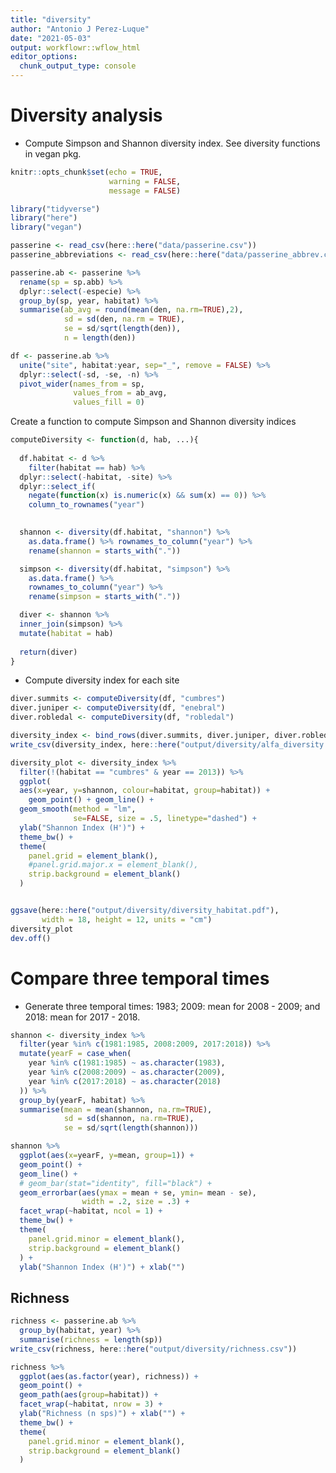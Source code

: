 ```yaml
---
title: "diversity"
author: "Antonio J Perez-Luque"
date: "2021-05-03"
output: workflowr::wflow_html
editor_options:
  chunk_output_type: console
---
```


# Diversity analysis 

- Compute Simpson and Shannon diversity index. See diversity functions in vegan pkg. 

```r
knitr::opts_chunk$set(echo = TRUE, 
                      warning = FALSE, 
                      message = FALSE)
```

```r
library("tidyverse")
library("here")
library("vegan")
```

```r
passerine <- read_csv(here::here("data/passerine.csv")) 
passerine_abbreviations <- read_csv(here::here("data/passerine_abbrev.csv")) 

passerine.ab <- passerine %>% 
  rename(sp = sp.abb) %>% 
  dplyr::select(-especie) %>% 
  group_by(sp, year, habitat) %>% 
  summarise(ab_avg = round(mean(den, na.rm=TRUE),2), 
            sd = sd(den, na.rm = TRUE), 
            se = sd/sqrt(length(den)), 
            n = length(den))

df <- passerine.ab %>% 
  unite("site", habitat:year, sep="_", remove = FALSE) %>% 
  dplyr::select(-sd, -se, -n) %>% 
  pivot_wider(names_from = sp, 
              values_from = ab_avg, 
              values_fill = 0)
```


Create a function to compute Simpson and Shannon diversity indices

```r
computeDiversity <- function(d, hab, ...){
  
  df.habitat <- d %>% 
    filter(habitat == hab) %>% 
  dplyr::select(-habitat, -site) %>% 
  dplyr::select_if(
    negate(function(x) is.numeric(x) && sum(x) == 0)) %>%
    column_to_rownames("year")
  

  shannon <- diversity(df.habitat, "shannon") %>%
    as.data.frame() %>% rownames_to_column("year") %>%
    rename(shannon = starts_with("."))

  simpson <- diversity(df.habitat, "simpson") %>%
    as.data.frame() %>%
    rownames_to_column("year") %>%
    rename(simpson = starts_with("."))

  diver <- shannon %>%
  inner_join(simpson) %>%
  mutate(habitat = hab)
  
  return(diver)
}
```


- Compute diversity index for each site 

```r
diver.summits <- computeDiversity(df, "cumbres")
diver.juniper <- computeDiversity(df, "enebral")
diver.robledal <- computeDiversity(df, "robledal")

diversity_index <- bind_rows(diver.summits, diver.juniper, diver.robledal)
write_csv(diversity_index, here::here("output/diversity/alfa_diversity.csv"))
```

```r
diversity_plot <- diversity_index %>% 
  filter(!(habitat == "cumbres" & year == 2013)) %>% 
  ggplot(
  aes(x=year, y=shannon, colour=habitat, group=habitat)) +
    geom_point() + geom_line() +
  geom_smooth(method = "lm", 
              se=FALSE, size = .5, linetype="dashed") + 
  ylab("Shannon Index (H')") + 
  theme_bw() + 
  theme(
    panel.grid = element_blank(),
    #panel.grid.major.x = element_blank(),
    strip.background = element_blank()
  )


ggsave(here::here("output/diversity/diversity_habitat.pdf"),
       width = 18, height = 12, units = "cm")
diversity_plot
dev.off()
```

# Compare three temporal times

- Generate three temporal times: 1983; 2009: mean for 2008 - 2009; and 2018: mean for 2017 - 2018. 

```r
shannon <- diversity_index %>% 
  filter(year %in% c(1981:1985, 2008:2009, 2017:2018)) %>% 
  mutate(yearF = case_when(
    year %in% c(1981:1985) ~ as.character(1983), 
    year %in% c(2008:2009) ~ as.character(2009),
    year %in% c(2017:2018) ~ as.character(2018)
  )) %>% 
  group_by(yearF, habitat) %>% 
  summarise(mean = mean(shannon, na.rm=TRUE), 
            sd = sd(shannon, na.rm=TRUE),
            se = sd/sqrt(length(shannon)))

shannon %>% 
  ggplot(aes(x=yearF, y=mean, group=1)) + 
  geom_point() +
  geom_line() + 
  # geom_bar(stat="identity", fill="black") + 
  geom_errorbar(aes(ymax = mean + se, ymin= mean - se), 
                width = .2, size = .3) + 
  facet_wrap(~habitat, ncol = 1) + 
  theme_bw() +
  theme(
    panel.grid.minor = element_blank(),
    strip.background = element_blank()
  ) + 
  ylab("Shannon Index (H')") + xlab("")
```

## Richness 

```r
richness <- passerine.ab %>% 
  group_by(habitat, year) %>% 
  summarise(richness = length(sp))
write_csv(richness, here::here("output/diversity/richness.csv"))
```

```r
richness %>% 
  ggplot(aes(as.factor(year), richness)) +
  geom_point() + 
  geom_path(aes(group=habitat)) + 
  facet_wrap(~habitat, nrow = 3) + 
  ylab("Richness (n sps)") + xlab("") + 
  theme_bw() + 
  theme(
    panel.grid.minor = element_blank(),
    strip.background = element_blank()
  )
```


